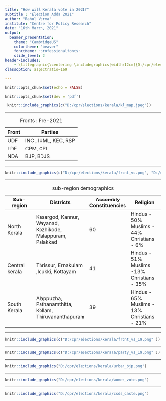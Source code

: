 ```yaml
---
title: "How will Kerala vote in 2021?"
subtitle : "Election Adda 2021"
author: "Rahul Verma"
institute: "Centre for Policy Research"
date: "16th March, 2021"
output:
  beamer_presentation:
    theme: "CambridgeUS"
    colortheme: "beaver"
    fonttheme: "professionalfonts"
    slide_level: 2
header-includes:
    - \titlegraphic{\centering \includegraphics[width=12cm]{D:/cpr/elections/assam/logo.jpg}}
classoption: aspectratio=169 

---
```




```r
knitr::opts_chunk$set(echo = FALSE)

knitr::opts_chunk$set(dev = 'pdf')
```

<!-- WB map -->




```r

 knitr::include_graphics(c("D:/cpr/elections/kerala/kl_map.jpeg"))

```



---



| Front | Parties |
|------  | -------|
| UDF | INC , IUML, KEC, RSP |
| LDF | CPM, CPI |
| NDA | BJP, BDJS |


Table: Fronts : Pre-2021

---

```r


knitr::include_graphics(c("D:/cpr/elections/kerala/front_vs.png", "D:/cpr/elections/kerala/front_seats.png"))
```

---

| Sub-region | Districts | Assembly Constituencies | Religion |
|-|-|-|-|
| North   Kerala | Kasargod, Kannur, Wayanad,   Kozhikode, Malappuram, Palakkad | 60 | Hindus - 50%<br>     Muslims - 44%<br>     Christians - 6% |
| Central   kerala | Thrissur, Ernakulam   ,Idukki,  Kottayam | 41 | Hindus - 51%<br>     Muslims -13%<br>     Christians - 35% |
| South   Kerala | Alappuzha,  Pathanamthitta, Kollam, Thiruvananthapuram | 39 | Hindus - 65%<br>     Muslims - 13%<br>     Christians - 21% |



Table: sub-region demographics


---



```r

knitr::include_graphics(c("D:/cpr/elections/kerala/front_vs_19.png" ))

```

---


```r

knitr::include_graphics(c("D:/cpr/elections/kerala/party_vs_19.png" ))

```

---

```r

knitr::include_graphics("D:/cpr/elections/kerala/urban_bjp.png")

```

---


```r

knitr::include_graphics("D:/cpr/elections/kerala/women_vote.png")

```


---


```r


knitr::include_graphics("D:/cpr/elections/kerala/csds_caste.png")

```








